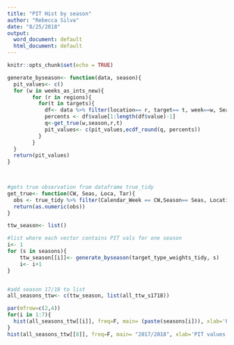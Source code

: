 ```yaml
---
title: "PIT Hist by season"
author: "Rebecca Silva"
date: "8/25/2018"
output:
  word_document: default
  html_document: default
---
```


```r
knitr::opts_chunk$set(echo = TRUE)
```




```r
generate_byseason<- function(data, season){
  pit_values<- c()
  for (w in weeks_as_ints_new){
        for (r in regions){
          for(t in targets){
            df<- data %>% filter(location== r, target== t, week==w, Season== season)
            percents <- df$value[1:length(df$value)-1]
            q<-get_true(w,season,r,t)
            pit_values<- c(pit_values,ecdf_round(q, percents))
          }
        }
  }
  return(pit_values)
}
  


#gets true observation from dataframe true_tidy 
get_true<- function(CW, Seas, Loca, Tar){   
  obs <- true_tidy %>% filter(Calendar_Week == CW,Season== Seas, Location == Loca, Target==Tar) %>% select(Valid_Bin_start_incl)
  return(as.numeric(obs))
}


```


```r

ttw_season<- list()

#list where each vector contains PIT vals for one season 
i<- 1
for (s in seasons){
    ttw_season[[i]]<- generate_byseason(target_type_weights_tidy, s)
    i<- i+1
}


#add season 17/18 to list 
all_seasons_ttw<- c(ttw_season, list(all_ttw_s1718))

par(mfrow=c(2,4))
for(i in 1:7){
  hist(all_seasons_ttw[[i]], freq=F, main= (paste(seasons[i])), xlab='PIT values')   
}
hist(all_seasons_ttw[[8]], freq=F, main= "2017/2018", xlab='PIT values')


```



